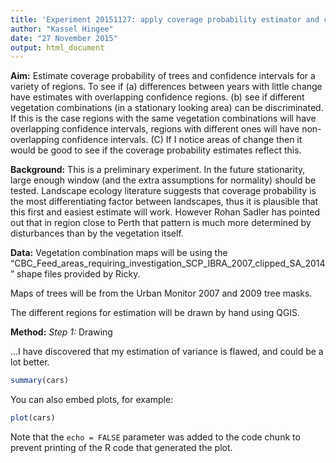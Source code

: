 ```yaml
---
title: 'Experiment 20151127: apply coverage probability estimator and confidence interval'
author: "Kassel Hingee"
date: "27 November 2015"
output: html_document
---
```


**Aim:** Estimate coverage probability of trees and confidence intervals for a variety of regions. To see if 
(a) differences between years with little change have estimates with overlapping confidence regions. 
(b) see if different vegetation combinations (in a stationary looking area) can be discriminated. If this is the case regions with the same vegetation combinations will have overlapping confidence intervals, regions with different ones will have non-overlapping confidence intervals.
(C) If I notice areas of change then it would be good to see if the coverage probability estimates reflect this.

**Background:** This is a preliminary experiment. In the future stationarity, large enough window (and the extra assumptions for normality) should be tested. Landscape ecology literature suggests that coverage probability is the most differentiating factor between landscapes, thus it is plausible that this first and easiest estimate will work.
 However Rohan Sadler has pointed out that in region close to Perth that pattern is much more determined by disturbances than by the vegetation itself.


**Data:** Vegetation combination maps will be using the "CBC_Feed_areas_requiring_investigation_SCP_IBRA_2007_clipped_SA_2014" shape files provided by Ricky.

Maps of trees will be from the Urban Monitor 2007 and 2009 tree masks.

The different regions for estimation will be drawn by hand using QGIS. 

**Method:** 
*Step 1:* Drawing 

...I have discovered that my estimation of variance is flawed, and could be a lot better.

```r
summary(cars)
```

You can also embed plots, for example:

```r
plot(cars)
```

Note that the `echo = FALSE` parameter was added to the code chunk to prevent printing of the R code that generated the plot.
